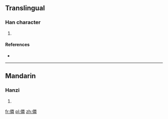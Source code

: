 ==Translingual==

===Han character===
{{Han char|rn=9|rad=人|as=13|sn=15|four=|canj=人一田手 (OMWQ)|ids=⿰亻⿱[[覀]][[舛]]}}

# {{defn|Han|sort=人13}}

====References====
* {{Han ref|kx=0118.051|hdz=80008.220|uh=50F2|ud=20722}}

----

==Mandarin==

===Hanzi===
{{cmn-hanzi|pin=[[xian]]|wg=hsien}}

# {{defn|lang=cmn|sort=人13}}

[[fr:僲]]
[[pl:僲]]
[[zh:僲]]